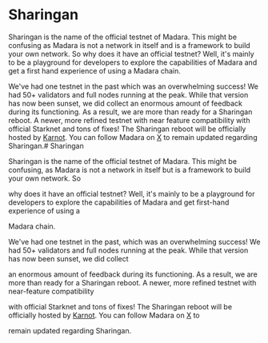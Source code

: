 # Sharingan

Sharingan is the name of the official testnet of Madara. This might be confusing as Madara is not a network in itself and is a framework to build your own network. So
why does it have an official testnet? Well, it's mainly to be a playground for developers to explore the capabilities of Madara and get a first hand experience of using a
Madara chain.

We've had one testnet in the past which was an overwhelming success! We had 50+ validators and full nodes running at the peak. While that version has now been sunset, we did collect
an enormous amount of feedback during its functioning. As a result, we are more than ready for a Sharingan reboot. A newer, more refined testnet with near feature compatibility
with official Starknet and tons of fixes! The Sharingan reboot will be officially hosted by [Karnot](https://karnot.xyz/). You can follow Madara on [X](https://twitter.com/MadaraStarknet) to
remain updated regarding Sharingan.# Sharingan

Sharingan is the name of the official testnet of Madara. This might be confusing, as Madara is not a network in itself but is a framework to build your own network. So

why does it have an official testnet? Well, it's mainly to be a playground for developers to explore the capabilities of Madara and get first-hand experience of using a

Madara chain.

We've had one testnet in the past, which was an overwhelming success! We had 50+ validators and full nodes running at the peak. While that version has now been sunset, we did collect

an enormous amount of feedback during its functioning. As a result, we are more than ready for a Sharingan reboot. A newer, more refined testnet with near-feature compatibility

with official Starknet and tons of fixes! The Sharingan reboot will be officially hosted by [Karnot](https://karnot.xyz/). You can follow Madara on [X](https://twitter.com/MadaraStarknet) to

remain updated regarding Sharingan.
